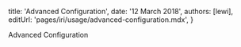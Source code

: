 

title: 'Advanced Configuration',
date: '12 March 2018',
authors: [lewi],
editUrl: 'pages/iri/usage/advanced-configuration.mdx',
}

Advanced Configuration
